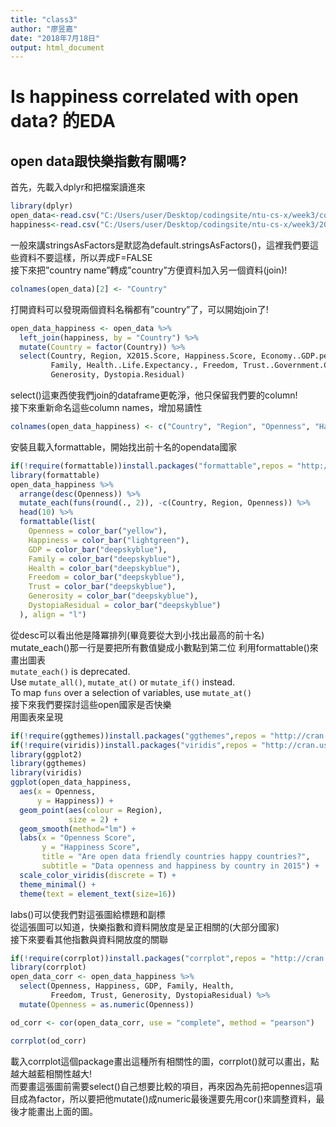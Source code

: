 ```yaml
---
title: "class3"
author: "廖昱嘉"
date: "2018年7月18日"
output: html_document
---
```

# Is happiness correlated with open data? 的EDA   
## open data跟快樂指數有關嗎?   
首先，先載入dplyr和把檔案讀進來    
```r
library(dplyr)
open_data<-read.csv("C:/Users/user/Desktop/codingsite/ntu-cs-x/week3/countries.csv",stringsAsFactors=F)
happiness<-read.csv("C:/Users/user/Desktop/codingsite/ntu-cs-x/week3/2015.csv",stringsAsFactors=F)
```
一般來講stringsAsFactors是默認為default.stringsAsFactors()，這裡我們要這些資料不要這樣，所以弄成F=FALSE   
接下來把"country name"轉成"country"方便資料加入另一個資料(join)!     
```r
colnames(open_data)[2] <- "Country"
```
打開資料可以發現兩個資料名稱都有"country"了，可以開始join了!   
```r
open_data_happiness <- open_data %>%
  left_join(happiness, by = "Country") %>%
  mutate(Country = factor(Country)) %>%
  select(Country, Region, X2015.Score, Happiness.Score, Economy..GDP.per.Capita., 
         Family, Health..Life.Expectancy., Freedom, Trust..Government.Corruption., 
         Generosity, Dystopia.Residual)
```
select()這東西使我們join的dataframe更乾淨，他只保留我們要的column!    
接下來重新命名這些column names，增加易讀性    
```r
colnames(open_data_happiness) <- c("Country", "Region", "Openness", "Happiness", "GDP", "Family", "Health", "Freedom", "Trust", "Generosity", "DystopiaResidual")
```
安裝且載入formattable，開始找出前十名的opendata國家   
```r
if(!require(formattable))install.packages("formattable",repos = "http://cran.us.r-project.org")
library(formattable)
open_data_happiness %>%
  arrange(desc(Openness)) %>%
  mutate_each(funs(round(., 2)), -c(Country, Region, Openness)) %>%
  head(10) %>%
  formattable(list(
    Openness = color_bar("yellow"),
    Happiness = color_bar("lightgreen"),
    GDP = color_bar("deepskyblue"),
    Family = color_bar("deepskyblue"),
    Health = color_bar("deepskyblue"),
    Freedom = color_bar("deepskyblue"),
    Trust = color_bar("deepskyblue"),
    Generosity = color_bar("deepskyblue"),
    DystopiaResidual = color_bar("deepskyblue")
  ), align = "l")
```
從desc可以看出他是降冪排列(畢竟要從大到小找出最高的前十名)    
mutate_each()那一行是要把所有數值變成小數點到第二位
利用formattable()來畫出圖表   
`mutate_each()` is deprecated.    
Use `mutate_all()`, `mutate_at()` or `mutate_if()` instead.   
To map `funs` over a selection of variables, use `mutate_at()`    
接下來我們要探討這些open國家是否快樂    
用圖表來呈現    
```r
if(!require(ggthemes))install.packages("ggthemes",repos = "http://cran.us.r-project.org")
if(!require(viridis))install.packages("viridis",repos = "http://cran.us.r-project.org")
library(ggplot2)
library(ggthemes)
library(viridis)
ggplot(open_data_happiness, 
  aes(x = Openness, 
      y = Happiness)) +
  geom_point(aes(colour = Region),
             size = 2) +
  geom_smooth(method="lm") +
  labs(x = "Openness Score",
       y = "Happiness Score",
       title = "Are open data friendly countries happy countries?",
       subtitle = "Data openness and happiness by country in 2015") +
  scale_color_viridis(discrete = T) +
  theme_minimal() +
  theme(text = element_text(size=16))
```
labs()可以使我們對這張圖給標題和副標    
從這張圖可以知道，快樂指數和資料開放度是呈正相關的(大部分國家)    
接下來要看其他指數與資料開放度的關聯    
```r
if(!require(corrplot))install.packages("corrplot",repos = "http://cran.us.r-project.org")
library(corrplot)
open_data_corr <- open_data_happiness %>%
  select(Openness, Happiness, GDP, Family, Health, 
         Freedom, Trust, Generosity, DystopiaResidual) %>%
  mutate(Openness = as.numeric(Openness))

od_corr <- cor(open_data_corr, use = "complete", method = "pearson")

corrplot(od_corr)
```
載入corrplot這個package畫出這種所有相關性的圖，corrplot()就可以畫出，點越大越藍相關性越大!    
而要畫這張圖前需要select()自己想要比較的項目，再來因為先前把opennes這項目成為factor，所以要把他mutate()成numeric最後還要先用cor()來調整資料，最後才能畫出上面的圖。   
